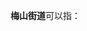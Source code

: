 '''梅山街道'''可以指：
{{PRC admin/disambig|32/01/14/007/000|33/02/06/009/000|35/07/02/001/000}}
{{disambig|cat=四字乡级行政区划消歧义}}